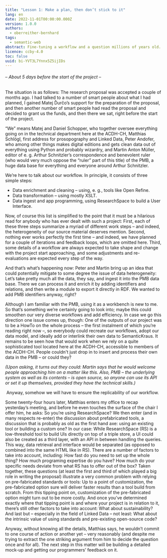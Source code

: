```yaml
---
title: "Lesson 1: Make a plan, then don’t stick to it"
lang: en
date: 2022-11-01T00:00:00.000Z
version: 1.0.0
authors:
  - oberreither-bernhard
tags:
  - semantic-web
abstract: Fine-tuning a workflow and a question millions of years old.
licence: ccby-4.0
toc: false
uuid: bi-YVT3L7Ynnx5Z5ijIDs
---
```

###### _– About 5 days before the start of the project –_

The situation is as follows: The research proposal was accepted a couple of months ago. I had talked to a number of smart people about what I had planned, I gained Matej Ďurčo’s support for the preparation of the proposal, and then another number of smart people had read the proposal and decided to grant us the funds, and then there we sat, right before the start of the project.

“We” means Matej and Daniel Schopper, who together oversee everything going on in the technical department here at the ACDH-CH, Matthias Schlögl, first address for prosopography and Linked Data, Peter Andofer, who among other things makes digital editions and gets clean data out of everything using Python and probably wizardry, and Martin Anton Müller, editor of e. g. Arthur Schnitzler’s correspondence and benevolent ruler (who would very much oppose the “ruler” part of this title) of the PMB, a huge data base for everything and everyone around Arthur Schnitzler.

We’re here to talk about our workflow. In principle, it consists of three simple steps:

- Data enrichment and cleaning – using, e. g., tools like Open Refine.
- Data transformation – using mostly XSLT.
- Data ingest and app programming, using ResearchSpace to build a User Interface.

Now, of course this list is simplified to the point that it must be a hilarious read for anybody who has ever dealt with such a project: First, each of these three steps summarize a myriad of different work steps – and indeed, the heterogeneity of our source material deserves mention. Second, nothing ever works perfectly the first time – and indeed, we have planned for a couple of iterations and feedback loops, which are omitted here. Third, some details of a workflow are always expected to take shape and change with the project start approaching, and some adjustments and re-evaluations are expected every step of the way. 

And that’s what’s happening now: Peter and Martin bring up an idea that could potentially mitigate to some degree the issue of data heterogeneity: Let’s take pretty much all the data, they say, and ingest it into the PMB data base. There we can process it and enrich it by adding identifiers and relations, and then write a module to export it directly in RDF. We wanted to add PMB identifiers anyway, right?

Although I am familiar with the PMB, using it as a workbench is new to me. So that’s something we’re certainly going to look into; maybe this could smoothen our very diverse workflows and add efficiency. In case we go this direction one issue comes up, though: One of the outputs of our project was to be a HowTo on the whole process – the first instalment of which you’re reading right now –, so everybody could recreate our workflows, adopt our data model, and ideally add or interlink their own data to SemanticKraus. It remains to be seen how that would work when we rely on a quite sophisticated tool located here at the ACDH-CH, accessible to members of the ACDH-CH. People couldn't just drop in to insert and process their own data in the PMB – or could they? 

_(Upon asking, it turns out they could: Martin says that he would welcome people approaching him on a matter like this. Also, PMB – the underlying system as well as its contents – is open source, so anyone can use its API or set it up themselves, provided they have the technical skills.)_ 

 Anyway, somehow we will have to ensure the replicability of our workflow.

Some twenty-four hours later, Matthias enters my office to recap yesterday’s meeting, and before he even touches the surface of the chair I offer him, he asks: So you’re using ResearchSpace? We then enter (and in many respects re-enter) the discussion about prefabricated tools, a discussion that is probably as old as the first hand axe: using an existing tool or building a custom one? In our case: While ResearchSpace (RS) is a low-threshold tool to build UIs directly on top of a triple store, a UI could also be created as a third layer, with an API in between handling the queries. This way, data retrieval and interface would be separated (as opposed to combined into the same HTML like in RS). There are a number of factors to take into account, including: How fast do you need to set up the whole thing? How much programing expertise do you have? How much do your specific needs deviate from what RS has to offer out of the box? Taken together, these questions (at least the first and third of which played a big role in writing the proposal) illustrate a very common problem with relying on pre-fabricated standards or tools: Up to a point of customization, the pre-fabricated option sure will deliver faster results than a tool build from scratch. From this tipping point on, customization of the pre-fabricated option might turn out to be more costly. And once you’ve determined exactly where that tipping point is and where your project is in relation to it, there’s still other factors to take into account: What about sustainability? And last but – especially in the field of Linked Data – not least: What about the intrinsic value of using standards and pre-existing open-source code? 

Anyway, without knowing all the details, Matthias says, he wouldn’t commit to one course of action or another yet – very reasonably (and despite me trying to extract the one striking argument from him to decide the question once and for all). The next step in this matter will be building a detailed mock-up and getting our programmers’ feedback on it.